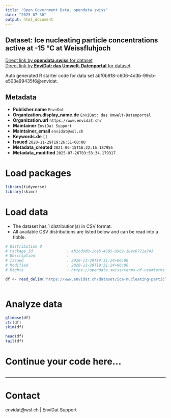 ```yaml
---
title: "Open Government Data, opendata.swiss"
date: "2025-07-30"
output: html_document
---
```


## Dataset: Ice nucleating particle concentrations active at -15 °C at Weissfluhjoch



[Direct link by **opendata.swiss** for dataset](https://opendata.swiss/de/dataset/ice-nucleating-particle-concentrations-active-at-15-c-at-weissfluhjoch)<br>
[Direct link by **EnviDat: das Umwelt-Datenportal** for dataset](https://www.envidat.ch/#/metadata/ice-nucleating-particle-concentrations-active-at-15-c-at-weissfluhjoch)

Auto generated R starter code for data set abf0b918-c606-4d3b-99cb-e503e99435f6@envidat.

## Metadata

- **Publisher.name** `EnviDat`
- **Organization.display_name.de** `EnviDat: das Umwelt-Datenportal`
- **Organization.url** `https://www.envidat.ch/`
- **Maintainer** `EnviDat Support`
- **Maintainer_email** `envidat@wsl.ch`
- **Keywords.de** `[]`
- **Issued** `2020-11-29T19:26:51+00:00`
- **Metadata_created** `2021-06-15T16:22:16.187955`
- **Metadata_modified** `2025-07-26T03:53:34.179317`


# Load packages

```r

library(tidyverse)
library(skimr)

```

# Load data

-   The dataset has 1 distribution(s) in CSV format.
-   All available CSV distributions are listed below and can be read into a tibble.

```r

# Distribution 0
# Package_id               : 4b2cd9d0-1ce5-4395-8962-18ec0772e743
# Description              : 
# Issued                   : 2020-11-29T19:31:24+00:00
# Modified                 : 2020-11-29T19:31:24+00:00
# Rights                   : https://opendata.swiss/terms-of-use#terms_by

df <- read_delim('https://www.envidat.ch/dataset/ice-nucleating-particle-concentrations-active-at-15-c-at-weissfluhjoch/resource/28c08311-01f4-4245-a139-f867cfe69677')



```

# Analyze data

```r

glimpse(df)
str(df)
skim(df)

head(df)
tail(df)

```

# Continue your code here...

```r

```

------------------------------------------------------------------------

# Contact

envidat@wsl.ch | EnviDat Support
